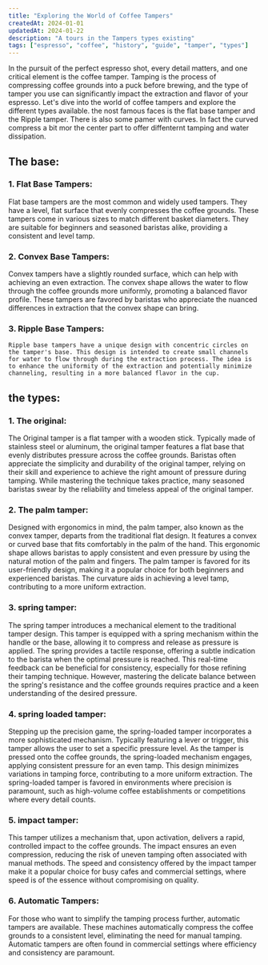 ```yaml
---
title: "Exploring the World of Coffee Tampers"
createdAt: 2024-01-01
updatedAt: 2024-01-22
description: "A tours in the Tampers types existing"
tags: ["espresso", "coffee", "history", "guide", "tamper", "types"]
---
```



In the pursuit of the perfect espresso shot, every detail matters, and one critical element is the coffee tamper. Tamping is the process of compressing coffee grounds into a puck before brewing, and the type of tamper you use can significantly impact the extraction and flavor of your espresso. Let's dive into the world of coffee tampers and explore the different types available.
the nost famous faces is the flat base tamper and the Ripple tamper. There is also some pamer with curves. In fact the curved compress a bit mor the center part to offer diffenternt tamping and water dissipation.

## **The base:**

### 1. **Flat Base Tampers:**

Flat base tampers are the most common and widely used tampers. They have a level, flat surface that evenly compresses the coffee grounds. These tampers come in various sizes to match different basket diameters. They are suitable for beginners and seasoned baristas alike, providing a consistent and level tamp.

### 2. **Convex Base Tampers:**

Convex tampers have a slightly rounded surface, which can help with achieving an even extraction. The convex shape allows the water to flow through the coffee grounds more uniformly, promoting a balanced flavor profile. These tampers are favored by baristas who appreciate the nuanced differences in extraction that the convex shape can bring.

### 3. **Ripple Base Tampers:**

	Ripple base tampers have a unique design with concentric circles on the tamper's base. This design is intended to create small channels for water to flow through during the extraction process. The idea is to enhance the uniformity of the extraction and potentially minimize channeling, resulting in a more balanced flavor in the cup.

## **the types:**

### 1. **The original:**

The Original tamper is a flat tamper with a wooden stick. Typically made of stainless steel or aluminum, the original tamper features a flat base that evenly distributes pressure across the coffee grounds. Baristas often appreciate the simplicity and durability of the original tamper, relying on their skill and experience to achieve the right amount of pressure during tamping. While mastering the technique takes practice, many seasoned baristas swear by the reliability and timeless appeal of the original tamper.

### 2. **The palm tamper:**

Designed with ergonomics in mind, the palm tamper, also known as the convex tamper, departs from the traditional flat design. It features a convex or curved base that fits comfortably in the palm of the hand. This ergonomic shape allows baristas to apply consistent and even pressure by using the natural motion of the palm and fingers. The palm tamper is favored for its user-friendly design, making it a popular choice for both beginners and experienced baristas. The curvature aids in achieving a level tamp, contributing to a more uniform extraction.

### 3. **spring tamper:**

The spring tamper introduces a mechanical element to the traditional tamper design. This tamper is equipped with a spring mechanism within the handle or the base, allowing it to compress and release as pressure is applied. The spring provides a tactile response, offering a subtle indication to the barista when the optimal pressure is reached. This real-time feedback can be beneficial for consistency, especially for those refining their tamping technique. However, mastering the delicate balance between the spring's resistance and the coffee grounds requires practice and a keen understanding of the desired pressure.

### 4. **spring loaded tamper:**

Stepping up the precision game, the spring-loaded tamper incorporates a more sophisticated mechanism. Typically featuring a lever or trigger, this tamper allows the user to set a specific pressure level. As the tamper is pressed onto the coffee grounds, the spring-loaded mechanism engages, applying consistent pressure for an even tamp. This design minimizes variations in tamping force, contributing to a more uniform extraction. The spring-loaded tamper is favored in environments where precision is paramount, such as high-volume coffee establishments or competitions where every detail counts.

### 5. **impact tamper:**

This tamper utilizes a mechanism that, upon activation, delivers a rapid, controlled impact to the coffee grounds. The impact ensures an even compression, reducing the risk of uneven tamping often associated with manual methods. The speed and consistency offered by the impact tamper make it a popular choice for busy cafes and commercial settings, where speed is of the essence without compromising on quality.

### 6. **Automatic Tampers:**

For those who want to simplify the tamping process further, automatic tampers are available. These machines automatically compress the coffee grounds to a consistent level, eliminating the need for manual tamping. Automatic tampers are often found in commercial settings where efficiency and consistency are paramount.
